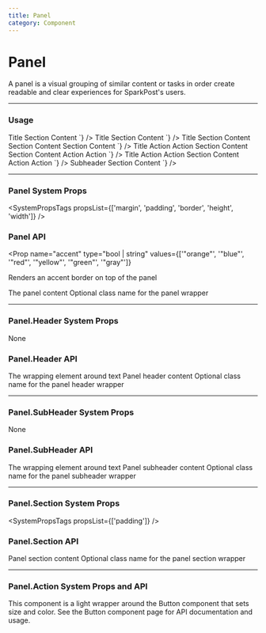 ```yaml
---
title: Panel
category: Component
---
```



# Panel

A panel is a visual grouping of similar content or tasks in order create readable and clear experiences for SparkPost's users.

---

### Usage

<LiveCode>
  <LiveCode.Content
    title="With a Title"
    code={`
      <Panel>
        <Panel.Header>Title</Panel.Header>
        <Panel.Section>Section Content</Panel.Section>
      </Panel>
    `}
  />
  <LiveCode.Content
    title="With an accent bar"
    code={`
      <Panel accent>
        <Panel.Header>Title</Panel.Header>
        <Panel.Section>Section Content</Panel.Section>
      </Panel>
    `}
  />
  <LiveCode.Content
    title="With multiple sections"
    code={`
      <Panel>
        <Panel.Header>Title</Panel.Header>
        <Panel.Section>Section Content</Panel.Section>
        <Panel.Section>Section Content</Panel.Section>
        <Panel.Section>Section Content</Panel.Section>
      </Panel>
    `}
  />
  <LiveCode.Content
    title="With actions"
    code={`
      <Panel>
        <Panel.Header>
          Title
          <Panel.Action>Action</Panel.Action>
          <Panel.Action>Action</Panel.Action>
        </Panel.Header>
        <Panel.Section>
          Section Content
        </Panel.Section>
        <Panel.Section>
          Section Content
          <Panel.Action>Action</Panel.Action>
          <Panel.Action>Action</Panel.Action>
        </Panel.Section>
      </Panel>
    `}
  />
  <LiveCode.Content
    title="With a border underneath the header"
    code={`
      <Panel>
        <Panel.Header borderBottom>
          Title
          <Panel.Action>Action</Panel.Action>
          <Panel.Action>Action</Panel.Action>
        </Panel.Header>
        <Panel.Section>
          Section Content
          <Panel.Action>Action</Panel.Action>
          <Panel.Action>Action</Panel.Action>
        </Panel.Section>
      </Panel>
    `}
  />
  <LiveCode.Content
    title="With a subheader"
    code={`
        <Panel>
          <Panel.SubHeader>Subheader</Panel.SubHeader>
          <Panel.Section>Section Content</Panel.Section>
        </Panel>
    `}
  />

</LiveCode>

---

### Panel System Props

<SystemPropsTags
  propsList={['margin', 'padding', 'border', 'height', 'width']}
/>

### Panel API

<Prop
  name="accent"
  type="bool | string"
  values={['"orange"', '"blue"', '"red"', '"yellow"', '"green"', '"gray"']}
>
  Renders an accent border on top of the panel
</Prop>

<Prop name="children" type="node">
  The panel content
</Prop>

<Prop name="className" type="string">
  Optional class name for the panel wrapper
</Prop>

---

### Panel.Header System Props

None

### Panel.Header API

<Prop name="as" type="string" defaultValue='"h3"'>
  The wrapping element around text
</Prop>

<Prop name="children" type="node">
  Panel header content
</Prop>

<Prop name="className" type="string">
  Optional class name for the panel header wrapper
</Prop>

---

### Panel.SubHeader System Props

None

### Panel.SubHeader API

<Prop name="as" type="string" defaultValue='"h4"'>
  The wrapping element around text
</Prop>

<Prop name="children" type="node">
  Panel subheader content
</Prop>

<Prop name="className" type="string">
  Optional class name for the panel subheader wrapper
</Prop>

---

### Panel.Section System Props

<SystemPropsTags propsList={['padding']} />

### Panel.Section API

<Prop name="children" type="node">
  Panel section content
</Prop>

<Prop name="className" type="string">
  Optional class name for the panel section wrapper
</Prop>

---

### Panel.Action System Props and API

This component is a light wrapper around the Button component that sets size and color. See <Link to='/components/button'>the Button component page</Link> for API documentation and usage.
